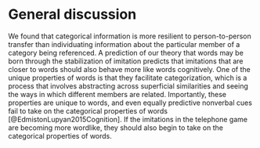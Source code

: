 # General discussion {-}

We found that categorical information is more resilient to person-to-person
transfer than individuating information about the particular member of a
category being referenced. A prediction of our theory that words may be born
through the stabilization of imitation predicts that imitations that are closer
to words should also behave more like words cognitively. One of the unique
properties of words is that they facilitate categorization, which is a process
that involves abstracting across superficial similarities and seeing the ways in
which different members are related. Importantly, these properties are unique to
words, and even equally predictive nonverbal cues fail to take on the
categorical properties of words [@EdmistonLupyan2015Cognition]. If the
imitations in the telephone game are becoming more wordlike, they should also
begin to take on the categorical properties of words.
